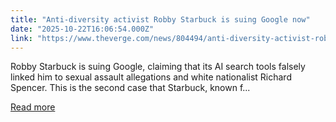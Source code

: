 ```yaml
---
title: "Anti-diversity activist Robby Starbuck is suing Google now"
date: "2025-10-22T16:06:54.000Z"
link: "https://www.theverge.com/news/804494/anti-diversity-activist-robby-starbuck-is-suing-google-now"
---
```


Robby Starbuck is suing Google, claiming that its AI search tools falsely linked him to sexual assault allegations and white nationalist Richard Spencer.
This is the second case that Starbuck, known f...

[Read more](https://www.theverge.com/news/804494/anti-diversity-activist-robby-starbuck-is-suing-google-now)
